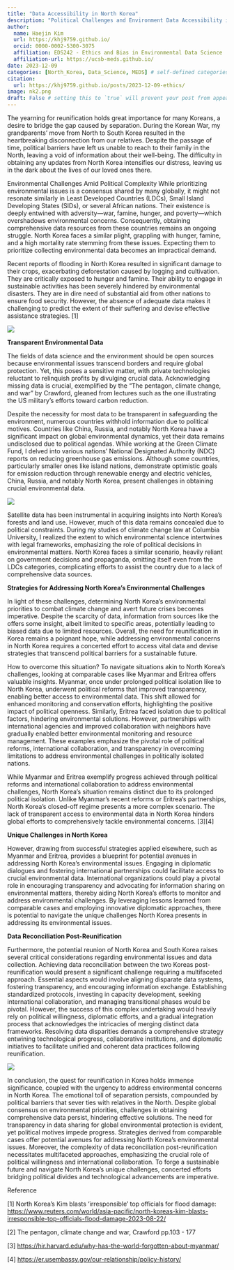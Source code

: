```yaml
---
title: "Data Accessibility in North Korea"
description: "Political Challenges and Environment Data Accessibility in North Korea"
author:
  name: Haejin Kim
  url: https://khj9759.github.io/
  orcid: 0000-0002-5300-3075
  affiliation: EDS242 - Ethics and Bias in Environmental Data Science
  affiliation-url: https://ucsb-meds.github.io/
date: 2023-12-09
categories: [North_Korea, Data_Science, MEDS] # self-defined categories
citation:
  url: https://khj9759.github.io/posts/2023-12-09-ethics/
image: nk2.png
draft: False # setting this to `true` will prevent your post from appearing on your listing page until you're ready! 
---
```


The yearning for reunification holds great importance for many Koreans, a desire to bridge the gap caused by separation. During the Korean War, my grandparents' move from North to South Korea resulted in the heartbreaking disconnection from our relatives. Despite the passage of time, political barriers have left us unable to reach to their family in the North, leaving a void of information about their well-being. The difficulty in obtaining any updates from North Korea intensifies our distress, leaving us in the dark about the lives of our loved ones there.

Environmental Challenges Amid Political Complexity While prioritizing environmental issues is a consensus shared by many globally, it might not resonate similarly in Least Developed Countries (LDCs), Small Island Developing States (SIDs), or several African nations. Their existence is deeply entwined with adversity---war, famine, hunger, and poverty---which overshadows environmental concerns. Consequently, obtaining comprehensive data resources from these countries remains an ongoing struggle. North Korea faces a similar plight, grappling with hunger, famine, and a high mortality rate stemming from these issues. Expecting them to prioritize collecting environmental data becomes an impractical demand.

Recent reports of flooding in North Korea resulted in significant damage to their crops, exacerbating deforestation caused by logging and cultivation. They are critically exposed to hunger and famine. Their ability to engage in sustainable activities has been severely hindered by environmental disasters. They are in dire need of substantial aid from other nations to ensure food security. However, the absence of adequate data makes it challenging to predict the extent of their suffering and devise effective assistance strategies. \[1\]

![](nk2.png)

**Transparent Environmental Data**

The fields of data science and the environment should be open sources because environmental issues transcend borders and require global protection. Yet, this poses a sensitive matter, with private technologies reluctant to relinquish profits by divulging crucial data. Acknowledging missing data is crucial, exemplified by the "The pentagon, climate change, and war" by Crawford, gleaned from lectures such as the one illustrating the US military's efforts toward carbon reduction.

Despite the necessity for most data to be transparent in safeguarding the environment, numerous countries withhold information due to political motives. Countries like China, Russia, and notably North Korea have a significant impact on global environmental dynamics, yet their data remains undisclosed due to political agendas. While working at the Green Climate Fund, I delved into various nations' National Designated Authority (NDC) reports on reducing greenhouse gas emissions. Although some countries, particularly smaller ones like island nations, demonstrate optimistic goals for emission reduction through renewable energy and electric vehicles, China, Russia, and notably North Korea, present challenges in obtaining crucial environmental data.

![](nk3.png)

Satellite data has been instrumental in acquiring insights into North Korea's forests and land use. However, much of this data remains concealed due to political constraints. During my studies of climate change law at Columbia University, I realized the extent to which environmental science intertwines with legal frameworks, emphasizing the role of political decisions in environmental matters. North Korea faces a similar scenario, heavily reliant on government decisions and propaganda, omitting itself even from the LDCs categories, complicating efforts to assist the country due to a lack of comprehensive data sources.

**Strategies for Addressing North Korea's Environmental Challenges**

In light of these challenges, determining North Korea's environmental priorities to combat climate change and avert future crises becomes imperative. Despite the scarcity of data, information from sources like the offers some insight, albeit limited to specific areas, potentially leading to biased data due to limited resources. Overall, the need for reunification in Korea remains a poignant hope, while addressing environmental concerns in North Korea requires a concerted effort to access vital data and devise strategies that transcend political barriers for a sustainable future.

How to overcome this situation? To navigate situations akin to North Korea's challenges, looking at comparable cases like Myanmar and Eritrea offers valuable insights. Myanmar, once under prolonged political isolation like to North Korea, underwent political reforms that improved transparency, enabling better access to environmental data. This shift allowed for enhanced monitoring and conservation efforts, highlighting the positive impact of political openness. Similarly, Eritrea faced isolation due to political factors, hindering environmental solutions. However, partnerships with international agencies and improved collaboration with neighbors have gradually enabled better environmental monitoring and resource management. These examples emphasize the pivotal role of political reforms, international collaboration, and transparency in overcoming limitations to address environmental challenges in politically isolated nations.

While Myanmar and Eritrea exemplify progress achieved through political reforms and international collaboration to address environmental challenges, North Korea's situation remains distinct due to its prolonged political isolation. Unlike Myanmar's recent reforms or Eritrea's partnerships, North Korea's closed-off regime presents a more complex scenario. The lack of transparent access to environmental data in North Korea hinders global efforts to comprehensively tackle environmental concerns. \[3\]\[4\]

**Unique Challenges in North Korea**

However, drawing from successful strategies applied elsewhere, such as Myanmar and Eritrea, provides a blueprint for potential avenues in addressing North Korea's environmental issues. Engaging in diplomatic dialogues and fostering international partnerships could facilitate access to crucial environmental data. International organizations could play a pivotal role in encouraging transparency and advocating for information sharing on environmental matters, thereby aiding North Korea's efforts to monitor and address environmental challenges. By leveraging lessons learned from comparable cases and employing innovative diplomatic approaches, there is potential to navigate the unique challenges North Korea presents in addressing its environmental issues.

**Data Reconciliation Post-Reunification**

Furthermore, the potential reunion of North Korea and South Korea raises several critical considerations regarding environmental issues and data collection. Achieving data reconciliation between the two Koreas post-reunification would present a significant challenge requiring a multifaceted approach. Essential aspects would involve aligning disparate data systems, fostering transparency, and encouraging information exchange. Establishing standardized protocols, investing in capacity development, seeking international collaboration, and managing transitional phases would be pivotal. However, the success of this complex undertaking would heavily rely on political willingness, diplomatic efforts, and a gradual integration process that acknowledges the intricacies of merging distinct data frameworks. Resolving data disparities demands a comprehensive strategy entwining technological progress, collaborative institutions, and diplomatic initiatives to facilitate unified and coherent data practices following reunification.

![](nk4.png)

In conclusion, the quest for reunification in Korea holds immense significance, coupled with the urgency to address environmental concerns in North Korea. The emotional toll of separation persists, compounded by political barriers that sever ties with relatives in the North. Despite global consensus on environmental priorities, challenges in obtaining comprehensive data persist, hindering effective solutions. The need for transparency in data sharing for global environmental protection is evident, yet political motives impede progress. Strategies derived from comparable cases offer potential avenues for addressing North Korea's environmental issues. Moreover, the complexity of data reconciliation post-reunification necessitates multifaceted approaches, emphasizing the crucial role of political willingness and international collaboration. To forge a sustainable future and navigate North Korea's unique challenges, concerted efforts bridging political divides and technological advancements are imperative.

Reference

\[1\] North Korea's Kim blasts 'irresponsible' top officials for flood damage: <https://www.reuters.com/world/asia-pacific/north-koreas-kim-blasts-irresponsible-top-officials-flood-damage-2023-08-22/>

\[2\] The pentagon, climate change and war, Crawford pp.103 - 177

\[3\] <https://hir.harvard.edu/why-has-the-world-forgotten-about-myanmar/>

\[4\] <https://er.usembassy.gov/our-relationship/policy-history/>
